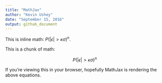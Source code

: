 ```yaml
---
title: "MathJax"
author: "Kevin Ushey"
date: "September 15, 2016"
output: github_document
---
```


This is inline math: $P(|\epsilon| > \kappa \sigma)^n$.

This is a chunk of math:

$$
P(|\epsilon| > \kappa \sigma)^n
$$

If you're viewing this in your browser, hopefully MathJax
is rendering the above equations.
